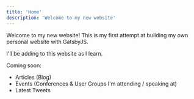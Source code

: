 ```yaml
---
title: 'Home'
description: 'Welcome to my new website'
---
```


Welcome to my new website! This is my first attempt at building my own personal website with GatsbyJS.

I'll be adding to this website as I learn.

Coming soon:

- Articles (Blog)
- Events (Conferences & User Groups I'm attending / speaking at)
- Latest Tweets
